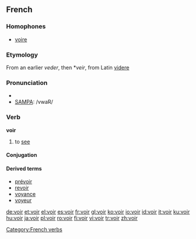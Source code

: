==French==
===Homophones===
*[[voire]]
===Etymology===
From an earlier ''veder'', then *''veir'', from Latin [[videre]]

===Pronunciation===
*{{IPA|/vwaʁ/}}
*[[w:SAMPA|SAMPA]]: /vwaR/

===Verb===
'''voir'''

# to [[see]]

====Conjugation====
{{fr-conj|inf=voir
|aux=avoir

|ppr=voyant
|pp=vu

|ind.p.1s=vois
|ind.p.2s=vois
|ind.p.3s=voit
|ind.p.1p=voyons
|ind.p.2p=voyez
|ind.p.3p=voient

|ind.i.1s=voyais
|ind.i.2s=voyais
|ind.i.3s=voyait
|ind.i.1p=voyions
|ind.i.2p=voyiez
|ind.i.3p=voyaient

|ind.ps.1s=vis
|ind.ps.2s=vis
|ind.ps.3s=vit
|ind.ps.1p=vîmes
|ind.ps.2p=vîtes
|ind.ps.3p=virent

|ind.f.1s=verrai
|ind.f.2s=verras
|ind.f.3s=verra
|ind.f.1p=verrons
|ind.f.2p=verrez
|ind.f.3p=verront

|cond.p.1s=verrais
|cond.p.2s=verrais
|cond.p.3s=verrait
|cond.p.1p=verrions
|cond.p.2p=verriez
|cond.p.3p=verraient

|sub.p.1s=voie
|sub.p.2s=voies
|sub.p.3s=voie
|sub.p.1p=voyions
|sub.p.2p=voyiez
|sub.p.3p=voient

|sub.pa.1s=visse
|sub.pa.2s=visses
|sub.pa.3s=vît
|sub.pa.1p=vissions
|sub.pa.2p=vissiez
|sub.pa.3p=vissent

|imp.p.2s=vois
|imp.p.1p=voyons
|imp.p.2p=voyez
}}

====Derived terms====
*[[prévoir]]
*[[revoir]]
*[[voyance]]
*[[voyeur]]

[[Category:French verbs]]

[[de:voir]]
[[et:voir]]
[[el:voir]]
[[es:voir]]
[[fr:voir]]
[[gl:voir]]
[[ko:voir]]
[[io:voir]]
[[id:voir]]
[[it:voir]]
[[ku:voir]]
[[hu:voir]]
[[ja:voir]]
[[pl:voir]]
[[ro:voir]]
[[fi:voir]]
[[vi:voir]]
[[tr:voir]]
[[zh:voir]]